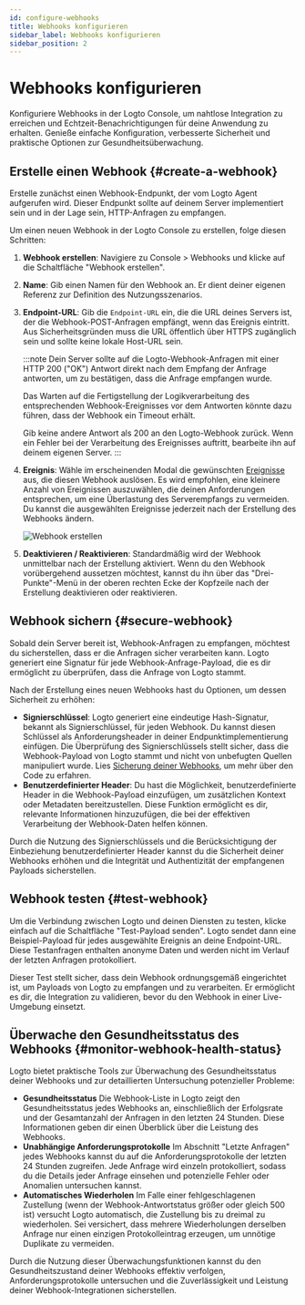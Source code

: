 ```yaml
---
id: configure-webhooks
title: Webhooks konfigurieren
sidebar_label: Webhooks konfigurieren
sidebar_position: 2
---
```



# Webhooks konfigurieren

Konfiguriere Webhooks in der Logto Console, um nahtlose Integration zu erreichen und Echtzeit-Benachrichtigungen für deine Anwendung zu erhalten. Genieße einfache Konfiguration, verbesserte Sicherheit und praktische Optionen zur Gesundheitsüberwachung.

## Erstelle einen Webhook \{#create-a-webhook}

Erstelle zunächst einen Webhook-Endpunkt, der vom Logto Agent aufgerufen wird. Dieser Endpunkt sollte auf deinem Server implementiert sein und in der Lage sein, HTTP-Anfragen zu empfangen.

Um einen neuen Webhook in der Logto Console zu erstellen, folge diesen Schritten:

1. **Webhook erstellen**: Navigiere zu <CloudLink to="/webhooks">Console > Webhooks</CloudLink> und klicke auf die Schaltfläche "Webhook erstellen".
2. **Name**: Gib einen Namen für den Webhook an. Er dient deiner eigenen Referenz zur Definition des Nutzungsszenarios.
3. **Endpoint-URL**: Gib die `Endpoint-URL` ein, die die URL deines Servers ist, der die Webhook-POST-Anfragen empfängt, wenn das Ereignis eintritt. Aus Sicherheitsgründen muss die URL öffentlich über HTTPS zugänglich sein und sollte keine lokale Host-URL sein.

   :::note
   Dein Server sollte auf die Logto-Webhook-Anfragen mit einer HTTP 200 ("OK") Antwort direkt nach dem Empfang der Anfrage antworten, um zu bestätigen, dass die Anfrage empfangen wurde.

   Das Warten auf die Fertigstellung der Logikverarbeitung des entsprechenden Webhook-Ereignisses vor dem Antworten könnte dazu führen, dass der Webhook ein Timeout erhält.

   Gib keine andere Antwort als 200 an den Logto-Webhook zurück. Wenn ein Fehler bei der Verarbeitung des Ereignisses auftritt, bearbeite ihn auf deinem eigenen Server.
   :::

4. **Ereignis**: Wähle im erscheinenden Modal die gewünschten [Ereignisse](/developers/webhooks/webhooks-events) aus, die diesen Webhook auslösen. Es wird empfohlen, eine kleinere Anzahl von Ereignissen auszuwählen, die deinen Anforderungen entsprechen, um eine Überlastung des Serverempfangs zu vermeiden. Du kannst die ausgewählten Ereignisse jederzeit nach der Erstellung des Webhooks ändern.

   <img src={createWebhookPageImage} alt="Webhook erstellen" />

5. **Deaktivieren / Reaktivieren**: Standardmäßig wird der Webhook unmittelbar nach der Erstellung aktiviert. Wenn du den Webhook vorübergehend aussetzen möchtest, kannst du ihn über das "Drei-Punkte"-Menü in der oberen rechten Ecke der Kopfzeile nach der Erstellung deaktivieren oder reaktivieren.

## Webhook sichern \{#secure-webhook}

Sobald dein Server bereit ist, Webhook-Anfragen zu empfangen, möchtest du sicherstellen, dass er die Anfragen sicher verarbeiten kann. Logto generiert eine Signatur für jede Webhook-Anfrage-Payload, die es dir ermöglicht zu überprüfen, dass die Anfrage von Logto stammt.

Nach der Erstellung eines neuen Webhooks hast du Optionen, um dessen Sicherheit zu erhöhen:

- **Signierschlüssel**: Logto generiert eine eindeutige Hash-Signatur, bekannt als Signierschlüssel, für jeden Webhook. Du kannst diesen Schlüssel als Anforderungsheader in deiner Endpunktimplementierung einfügen. Die Überprüfung des Signierschlüssels stellt sicher, dass die Webhook-Payload von Logto stammt und nicht von unbefugten Quellen manipuliert wurde. Lies [Sicherung deiner Webhooks](/developers/webhooks/secure-webhooks/), um mehr über den Code zu erfahren.
- **Benutzerdefinierter Header**: Du hast die Möglichkeit, benutzerdefinierte Header in die Webhook-Payload einzufügen, um zusätzlichen Kontext oder Metadaten bereitzustellen. Diese Funktion ermöglicht es dir, relevante Informationen hinzuzufügen, die bei der effektiven Verarbeitung der Webhook-Daten helfen können.

Durch die Nutzung des Signierschlüssels und die Berücksichtigung der Einbeziehung benutzerdefinierter Header kannst du die Sicherheit deiner Webhooks erhöhen und die Integrität und Authentizität der empfangenen Payloads sicherstellen.

## Webhook testen \{#test-webhook}

Um die Verbindung zwischen Logto und deinen Diensten zu testen, klicke einfach auf die Schaltfläche "Test-Payload senden". Logto sendet dann eine Beispiel-Payload für jedes ausgewählte Ereignis an deine Endpoint-URL. Diese Testanfragen enthalten anonyme Daten und werden nicht im Verlauf der letzten Anfragen protokolliert.

Dieser Test stellt sicher, dass dein Webhook ordnungsgemäß eingerichtet ist, um Payloads von Logto zu empfangen und zu verarbeiten. Er ermöglicht es dir, die Integration zu validieren, bevor du den Webhook in einer Live-Umgebung einsetzt.

## Überwache den Gesundheitsstatus des Webhooks \{#monitor-webhook-health-status}

Logto bietet praktische Tools zur Überwachung des Gesundheitsstatus deiner Webhooks und zur detaillierten Untersuchung potenzieller Probleme:

- **Gesundheitsstatus**
  Die Webhook-Liste in Logto zeigt den Gesundheitsstatus jedes Webhooks an, einschließlich der Erfolgsrate und der Gesamtanzahl der Anfragen in den letzten 24 Stunden. Diese Informationen geben dir einen Überblick über die Leistung des Webhooks.
- **Unabhängige Anforderungsprotokolle**
  Im Abschnitt "Letzte Anfragen" jedes Webhooks kannst du auf die Anforderungsprotokolle der letzten 24 Stunden zugreifen. Jede Anfrage wird einzeln protokolliert, sodass du die Details jeder Anfrage einsehen und potenzielle Fehler oder Anomalien untersuchen kannst.
- **Automatisches Wiederholen**
  Im Falle einer fehlgeschlagenen Zustellung (wenn der Webhook-Antwortstatus größer oder gleich 500 ist) versucht Logto automatisch, die Zustellung bis zu dreimal zu wiederholen. Sei versichert, dass mehrere Wiederholungen derselben Anfrage nur einen einzigen Protokolleintrag erzeugen, um unnötige Duplikate zu vermeiden.

Durch die Nutzung dieser Überwachungsfunktionen kannst du den Gesundheitszustand deiner Webhooks effektiv verfolgen, Anforderungsprotokolle untersuchen und die Zuverlässigkeit und Leistung deiner Webhook-Integrationen sicherstellen.
